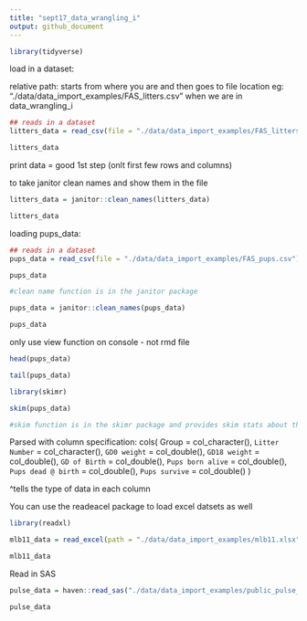 ```yaml
---
title: "sept17_data_wrangling_i"
output: github_document
---
```


```r
library(tidyverse)
```

load in a dataset: 

relative path: starts from where you are and then goes to file location 
eg: "./data/data_import_examples/FAS_litters.csv" when we are in data_wrangling_i 


```r
## reads in a dataset 
litters_data = read_csv(file = "./data/data_import_examples/FAS_litters.csv")

litters_data 

```

print data = good 1st step (onlt first few rows and columns)

to take janitor clean names and show them in the file 
```r
litters_data = janitor::clean_names(litters_data)

litters_data
```

loading pups_data: 

```r
## reads in a dataset 
pups_data = read_csv(file = "./data/data_import_examples/FAS_pups.csv")

pups_data 

#clean name function is in the janitor package 

pups_data = janitor::clean_names(pups_data)

pups_data

```

only use view function on console - not rmd file 

```r
head(pups_data)

tail(pups_data)

library(skimr)

skim(pups_data)

#skim function is in the skimr package and provides skim stats about the data

```


Parsed with column specification:
cols(
  Group = col_character(),
  `Litter Number` = col_character(),
  `GD0 weight` = col_double(),
  `GD18 weight` = col_double(),
  `GD of Birth` = col_double(),
  `Pups born alive` = col_double(),
  `Pups dead @ birth` = col_double(),
  `Pups survive` = col_double()
)

^tells the type of data in each column 


You can use the readeacel package to load excel datsets as well 

```r
library(readxl)

mlb11_data = read_excel(path = "./data/data_import_examples/mlb11.xlsx")

mlb11_data

```

Read in SAS 

```r

pulse_data = haven::read_sas("./data/data_import_examples/public_pulse_data.sas7bdat")

pulse_data


```


